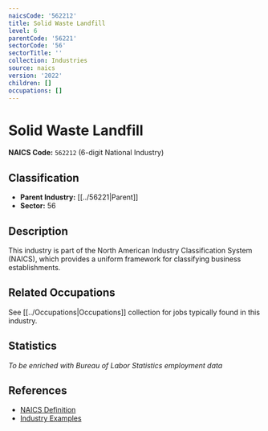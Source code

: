 ```yaml
---
naicsCode: '562212'
title: Solid Waste Landfill
level: 6
parentCode: '56221'
sectorCode: '56'
sectorTitle: ''
collection: Industries
source: naics
version: '2022'
children: []
occupations: []
---
```

# Solid Waste Landfill

**NAICS Code:** `562212` (6-digit National Industry)

## Classification

- **Parent Industry:** [[../56221|Parent]]
- **Sector:** 56

## Description

This industry is part of the North American Industry Classification System (NAICS), which provides a uniform framework for classifying business establishments.

## Related Occupations

See [[../Occupations|Occupations]] collection for jobs typically found in this industry.

## Statistics

*To be enriched with Bureau of Labor Statistics employment data*

## References

- [NAICS Definition](https://www.census.gov/naics/)
- [Industry Examples](https://www.census.gov/naics/2022NAICS/)
